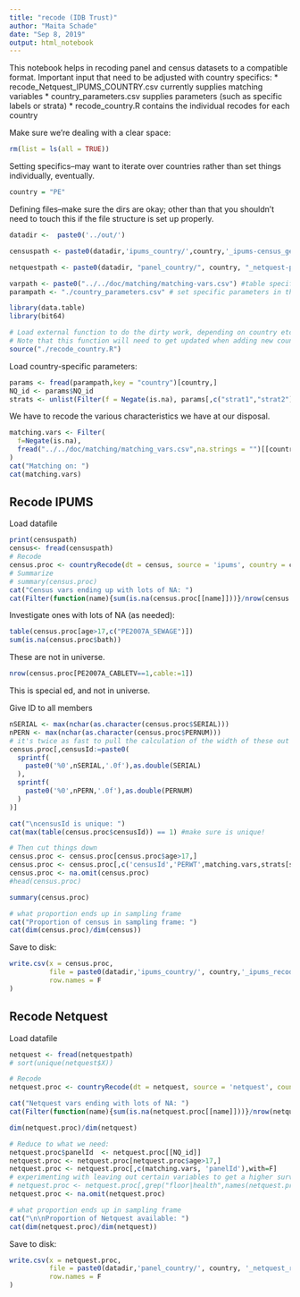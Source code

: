 ```yaml
---
title: "recode (IDB Trust)"
author: "Maita Schade"
date: "Sep 8, 2019"
output: html_notebook
---
```


This notebook helps in recoding panel and census datasets to a compatible format.
Important input that need to be adjusted with country specifics:
  * recode_Netquest_IPUMS_COUNTRY.csv currently supplies matching variables
  * country_parameters.csv supplies parameters (such as specific labels or strata)
  * recode_country.R contains the individual recodes for each country


Make sure we're dealing with a clear space:
```r
rm(list = ls(all = TRUE))
```

Setting specifics--may want to iterate over countries rather than set things individually, eventually.
```r
country = "PE"
```

Defining files--make sure the dirs are okay; other than that you shouldn't need to touch this if the file structure is set up properly.
```r
datadir <-  paste0('../out/')

censuspath <- paste0(datadir,'ipums_country/',country,'_ipums-census_geo.csv')

netquestpath <- paste0(datadir, "panel_country/", country, "_netquest-panel_geo.csv")

varpath <- paste0("../../doc/matching/matching-vars.csv") #table specifying matching vars by country
parampath <- "./country_parameters.csv" # set specific parameters in this file
```



```r
library(data.table)
library(bit64)

# Load external function to do the dirty work, depending on country etc.
# Note that this function will need to get updated when adding new countries/data sources.
source("./recode_country.R")
```

Load country-specific parameters:
```r
params <- fread(parampath,key = "country")[country,]
NQ_id <- params$NQ_id
strats <- unlist(Filter(f = Negate(is.na), params[,c("strat1","strat2")]))
```

We have to recode the various characteristics we have at our disposal.
```r
matching.vars <- Filter(
  f=Negate(is.na),
  fread("../../doc/matching/matching_vars.csv",na.strings = "")[[country]]
)
cat("Matching on: ")
cat(matching.vars)

```



## Recode IPUMS

Load datafile
```r
print(censuspath)
census<- fread(censuspath)
# Recode
census.proc <- countryRecode(dt = census, source = 'ipums', country = country)
# Summarize
# summary(census.proc)
cat("Census vars ending up with lots of NA: ")
cat(Filter(function(name){sum(is.na(census.proc[[name]]))}/nrow(census.proc) > 0.2, names(census.proc)))
```


Investigate ones with lots of NA (as needed):
```r
table(census.proc[age>17,c("PE2007A_SEWAGE")])
sum(is.na(census.proc$bath))
```
These are not in universe.
```r
nrow(census.proc[PE2007A_CABLETV==1,cable:=1])
```
This is special ed, and not in universe.


Give ID to all members
```r
nSERIAL <- max(nchar(as.character(census.proc$SERIAL)))
nPERN <- max(nchar(as.character(census.proc$PERNUM)))
# it's twice as fast to pull the calculation of the width of these out front
census.proc[,censusId:=paste0(
  sprintf(
    paste0('%0',nSERIAL,'.0f'),as.double(SERIAL)
  ),
  sprintf(
    paste0('%0',nPERN,'.0f'),as.double(PERNUM)
  )
)]

cat("\ncensusId is unique: ")
cat(max(table(census.proc$censusId)) == 1) #make sure is unique!

# Then cut things down                         
census.proc <- census.proc[census.proc$age>17,]
census.proc <- census.proc[,c('censusId','PERWT',matching.vars,strats[strats!=""]),with=F]
census.proc <- na.omit(census.proc)
#head(census.proc)

summary(census.proc)
```


```r
# what proportion ends up in sampling frame
cat("Proportion of census in sampling frame: ")
cat(dim(census.proc)/dim(census))

```



Save to disk:
```r
write.csv(x = census.proc, 
          file = paste0(datadir,'ipums_country/', country,'_ipums_recoded.csv'),
          row.names = F
)
```



## Recode Netquest

Load datafile
```r
netquest <- fread(netquestpath)
# sort(unique(netquest$X))

# Recode
netquest.proc <- countryRecode(dt = netquest, source = 'netquest', country = country)

cat("Netquest vars ending with lots of NA: ")
cat(Filter(function(name){sum(is.na(netquest.proc[[name]]))}/nrow(netquest.proc) > 0.1, names(netquest.proc)))

dim(netquest.proc)/dim(netquest)

# Reduce to what we need:
netquest.proc$panelId  <- netquest.proc[[NQ_id]]
netquest.proc <- netquest.proc[netquest.proc$age>17,]
netquest.proc <- netquest.proc[,c(matching.vars, 'panelId'),with=F]
# experimenting with leaving out certain variables to get a higher survival rate of panelists
# netquest.proc <- netquest.proc[,grep("floor|health",names(netquest.proc), invert = T, value = T),with=F]
netquest.proc <- na.omit(netquest.proc)     

# what proportion ends up in sampling frame
cat("\n\nProportion of Netquest available: ")
cat(dim(netquest.proc)/dim(netquest))
```

Save to disk:
```r
write.csv(x = netquest.proc, 
          file = paste0(datadir,'panel_country/', country, '_netquest_recoded.csv'),
          row.names = F
)

```

